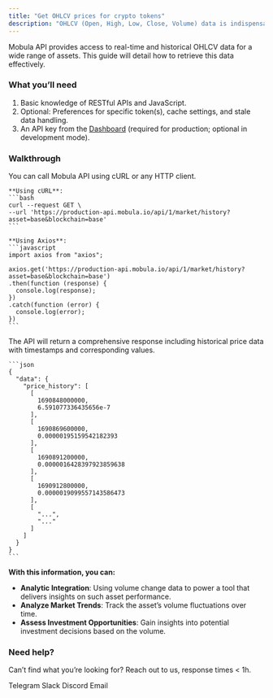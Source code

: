```yaml
---
title: "Get OHLCV prices for crypto tokens"
description: "OHLCV (Open, High, Low, Close, Volume) data is indispensable for conducting thorough market analysis."
---
```


Mobula API provides access to real-time and historical OHLCV data for a wide range of assets. This guide will detail how to retrieve this data effectively.

### What you’ll need

1. Basic knowledge of RESTful APIs and JavaScript.
2. Optional: Preferences for specific token(s), cache settings, and stale data handling.
3. An API key from the [Dashboard](https://admin.mobula.fi) (required for production; optional in development mode).

### Walkthrough

<Steps>
  <Step title="Execute the API Call">
    You can call Mobula API using cURL or any HTTP client.

    **Using cURL**:
    ```bash
    curl --request GET \
    --url 'https://production-api.mobula.io/api/1/market/history?asset=base&blockchain=base'
    ```

    **Using Axios**:
    ```javascript
    import axios from "axios";

    axios.get('https://production-api.mobula.io/api/1/market/history?asset=base&blockchain=base')
    .then(function (response) {
      console.log(response);
    })
    .catch(function (error) {
      console.log(error);
    })
    ```
  </Step>

  <Step title="Review the Response">
    The API will return a comprehensive response including historical price data with timestamps and corresponding values.

    ```json
    {
      "data": {
        "price_history": [
          [
            1690848000000,
            6.591077336435656e-7
          ],
          [
            1690869600000,
            0.00000195159542182393
          ],
          [
            1690891200000,
            0.0000016428397923859638
          ],
          [
            1690912800000,
            0.0000019099557143586473
          ],
          [
            "...",
            "..."
          ]
        ]
      }
    }
    ```
  </Step>
</Steps>

**With this information, you can:**

- **Analytic Integration**: Using volume change data to power a tool that delivers insights on such asset performance.
- **Analyze Market Trends**: Track the asset’s volume fluctuations over time.
- **Assess Investment Opportunities**: Gain insights into potential investment decisions based on the volume.

### Need help?

Can’t find what you’re looking for? Reach out to us, response times < 1h.

<CardGroup>
  <Card title="Support" icon="Telegram" href="https://t.me/MobulaConnectBot">
    Telegram
  </Card>
  <Card title="Support" icon="Slack" href="https://join.slack.com/t/mobulaapi/shared_invite/zt-29zrrpjnl-I0tyD73sy7zKy8q~KLL3Ug">
    Slack
  </Card>
  <Card title="Support" icon="Discord" href="https://discord.gg/JVT7xKm3AD">
    Discord
  </Card>
  <Card title="Email Support" icon="envelope" href="mailto:contact@mobulalabs.org">
    Email
  </Card>
</CardGroup>
